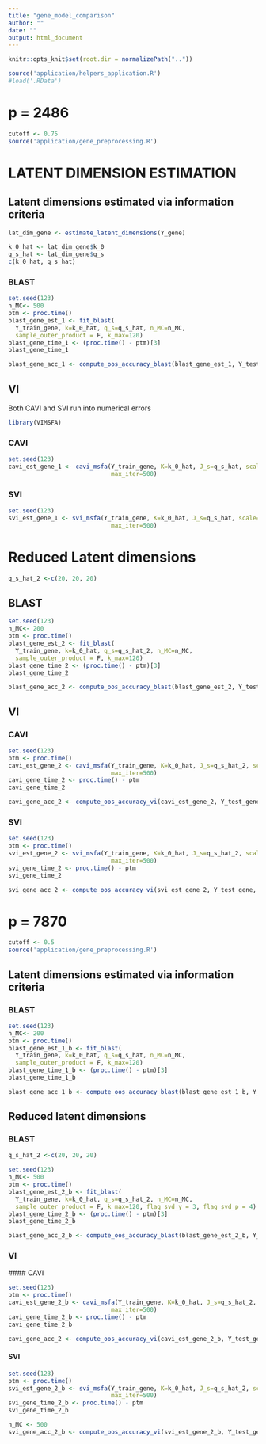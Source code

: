 ```yaml
---
title: "gene_model_comparison"
author: ""
date: ""
output: html_document
---
```


```r
knitr::opts_knit$set(root.dir = normalizePath(".."))
```


```r
source('application/helpers_application.R')
#load('.RData')
```


# p = 2486
```r
cutoff <- 0.75
source('application/gene_preprocessing.R')
```


# LATENT DIMENSION ESTIMATION

## Latent dimensions estimated via information criteria

```r
lat_dim_gene <- estimate_latent_dimensions(Y_gene)

k_0_hat <- lat_dim_gene$k_0
q_s_hat <- lat_dim_gene$q_s
c(k_0_hat, q_s_hat)
```

### BLAST
```r
set.seed(123)
n_MC<- 500
ptm <- proc.time()
blast_gene_est_1 <- fit_blast(
  Y_train_gene, k=k_0_hat, q_s=q_s_hat, n_MC=n_MC,
  sample_outer_product = F, k_max=120) 
blast_gene_time_1 <- (proc.time() - ptm)[3]
blast_gene_time_1
```

```r
blast_gene_acc_1 <- compute_oos_accuracy_blast(blast_gene_est_1, Y_test_gene, impute_factor_index_gene, coverage=F)
```



## VI 
Both CAVI and SVI run into numerical errors
```r
library(VIMSFA)
```

### CAVI
```r
set.seed(123)
cavi_est_gene_1 <- cavi_msfa(Y_train_gene, K=k_0_hat, J_s=q_s_hat, scale=F,
                             max_iter=500)
```

### SVI
```r
set.seed(123)
svi_est_gene_1 <- svi_msfa(Y_train_gene, K=k_0_hat, J_s=q_s_hat, scale=F,
                             max_iter=500)
```


# Reduced Latent dimensions
```r
q_s_hat_2 <-c(20, 20, 20)
```


## BLAST
```r
set.seed(123)
n_MC<- 200
ptm <- proc.time()
blast_gene_est_2 <- fit_blast(
  Y_train_gene, k=k_0_hat, q_s=q_s_hat_2, n_MC=n_MC,
  sample_outer_product = F, k_max=120) 
blast_gene_time_2 <- (proc.time() - ptm)[3]
blast_gene_time_2
```

```r
blast_gene_acc_2 <- compute_oos_accuracy_blast(blast_gene_est_2, Y_test_gene, impute_factor_index_gene, coverage = F)
```


## VI 

### CAVI
```r
set.seed(123)
ptm <- proc.time()
cavi_est_gene_2 <- cavi_msfa(Y_train_gene, K=k_0_hat, J_s=q_s_hat_2, scale=F,
                             max_iter=500)
cavi_gene_time_2 <- proc.time() - ptm
cavi_gene_time_2
```

```r
cavi_gene_acc_2 <- compute_oos_accuracy_vi(cavi_est_gene_2, Y_test_gene, impute_factor_index_gene, n_MC=n_MC)
```


### SVI
```r
set.seed(123)
ptm <- proc.time()
svi_est_gene_2 <- svi_msfa(Y_train_gene, K=k_0_hat, J_s=q_s_hat_2, scale=F,
                             max_iter=500)
svi_gene_time_2 <- proc.time() - ptm
svi_gene_time_2
```

```r
svi_gene_acc_2 <- compute_oos_accuracy_vi(svi_est_gene_2, Y_test_gene, impute_factor_index_gene, n_MC=n_MC)
```

# p = 7870
```r
cutoff <- 0.5
source('application/gene_preprocessing.R')
```


## Latent dimensions estimated via information criteria

### BLAST
```r
set.seed(123)
n_MC<- 200
ptm <- proc.time()
blast_gene_est_1_b <- fit_blast(
  Y_train_gene, k=k_0_hat, q_s=q_s_hat, n_MC=n_MC,
  sample_outer_product = F, k_max=120) 
blast_gene_time_1_b <- (proc.time() - ptm)[3]
blast_gene_time_1_b
```


```r
blast_gene_acc_1_b <- compute_oos_accuracy_blast(blast_gene_est_1_b, Y_test_gene, impute_factor_index_gene, coverage=F)
```
## Reduced latent dimensions 

### BLAST
```r
q_s_hat_2 <-c(20, 20, 20)

set.seed(123)
n_MC<- 500
ptm <- proc.time()
blast_gene_est_2_b <- fit_blast(
  Y_train_gene, k=k_0_hat, q_s=q_s_hat_2, n_MC=n_MC,
  sample_outer_product = F, k_max=120, flag_svd_y = 3, flag_svd_p = 4) 
blast_gene_time_2_b <- (proc.time() - ptm)[3]
blast_gene_time_2_b
```

```r
blast_gene_acc_2_b <- compute_oos_accuracy_blast(blast_gene_est_2_b, Y_test_gene, impute_factor_index_gene, coverage=F)
```

### VI 

 #### CAVI
```r
set.seed(123)
ptm <- proc.time()
cavi_est_gene_2_b <- cavi_msfa(Y_train_gene, K=k_0_hat, J_s=q_s_hat_2, scale=F,
                             max_iter=500)
cavi_gene_time_2_b <- proc.time() - ptm
cavi_gene_time_2_b
```

```r
cavi_gene_acc_2 <- compute_oos_accuracy_vi(cavi_est_gene_2_b, Y_test_gene, impute_factor_index_gene, n_MC=n_MC)
```

#### SVI
```r
set.seed(123)
ptm <- proc.time()
svi_est_gene_2_b <- svi_msfa(Y_train_gene, K=k_0_hat, J_s=q_s_hat_2, scale=F,
                             max_iter=500)
svi_gene_time_2_b <- proc.time() - ptm
svi_gene_time_2_b
```


```r
n_MC <- 500
svi_gene_acc_2_b <- compute_oos_accuracy_vi(svi_est_gene_2_b, Y_test_gene, impute_factor_index_gene, n_MC=n_MC)
```

